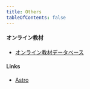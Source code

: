 ```yaml
---
title: Others
tableOfContents: false
---
```


#### オンライン教材

- [オンライン教材データベース](https://knkn82.notion.site/f5c3b6c2e4e04bf19215f48bf7e9b159?v=ca6ca41f37c24eef97617b6f32021564)

#### Links

- [Astro](https://astro.build/)

